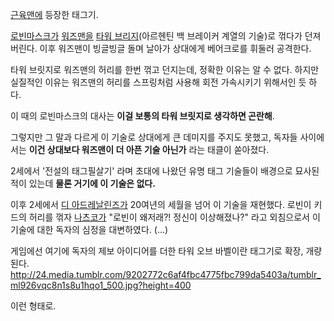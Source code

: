 [[근육맨]]에 등장한 태그기.

[[로빈마스크]]가 [[워즈맨]]을 [[타워 브리지]](아르헨틴 백 브레이커 계열의 기술)로 꺾다가 던져버린다. 이후 워즈맨이 빙글빙글 돌며 날아가 상대에게 베어크로를 휘둘러 공격한다. 

타워 브릿지로 워즈맨의 허리를 한번 꺾고 던지는데, 정확한 이유는 알 수 없다. 하지만 실질적인 이유는 워즈맨의 허리를 스프링처럼 사용해 회전 가속시키기 위해서인 듯 하다. 

이 때의 로빈마스크의 대사는 '''이걸 보통의 타워 브릿지로 생각하면 곤란해'''.

그렇지만 그 말과 다르게 이 기술로 상대에게 큰 데미지를 주지도 못했고, 독자들 사이에서는 '''이건 상대보다 워즈맨이 더 아픈 기술 아닌가''' 라는 태클이 쏟아졌다.

2세에서 '전설의 태그필살기' 라며 초대에 나왔던 유명 태그 기술들이 배경으로 묘사된 적이 있는데 '''물론 거기에 이 기술은 없다.'''

이후 2세에서 [[디 아드레날린즈]]가 20여년의 세월을 넘어 이 기술을 재현했다. 로빈이 키드의 허리를 꺾자 [[나츠코]]가 "로빈이 왜저래?! 정신이 이상해졌나?" 라고 외침으로서 이 기술에 대한 독자의 심정을 대변하였다. (...)

게임에선 여기에 독자의 제보 아이디어를 더한 타워 오브 바벨이란 태그기로 확장, 개량 된다.
http://24.media.tumblr.com/9202772c6af4fbc4775fbc799da5403a/tumblr_ml926vqc8n1s8u1hqo1_500.jpg?height=400
{{{#!HTML
<iframe width="640" height="360" src="http://www.youtube.com/embed/YQfXaxZX4vM?feature=player_detailpage" frameborder="0" allowfullscreen></iframe>}}}

이런 형태로.
